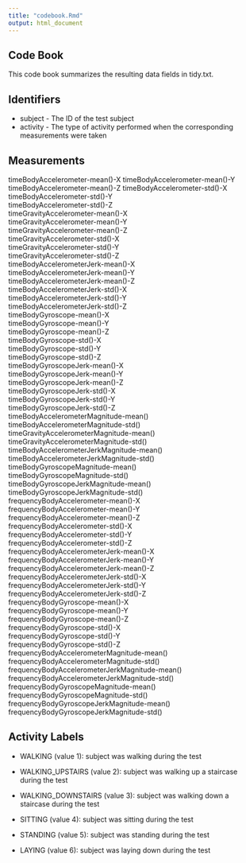```yaml
---
title: "codebook.Rmd"
output: html_document
---
```


Code Book
---------
This code book summarizes the resulting data fields in tidy.txt.

Identifiers
-----------

- subject - The ID of the test subject
- activity - The type of activity performed when the corresponding measurements were taken 

Measurements
------------

timeBodyAccelerometer-mean()-X              timeBodyAccelerometer-mean()-Y                timeBodyAccelerometer-mean()-Z              timeBodyAccelerometer-std()-X             timeBodyAccelerometer-std()-Y                 
timeBodyAccelerometer-std()-Z                 
timeGravityAccelerometer-mean()-X             
timeGravityAccelerometer-mean()-Y             
timeGravityAccelerometer-mean()-Z             
timeGravityAccelerometer-std()-X              
timeGravityAccelerometer-std()-Y             
timeGravityAccelerometer-std()-Z              
timeBodyAccelerometerJerk-mean()-X            
timeBodyAccelerometerJerk-mean()-Y            
timeBodyAccelerometerJerk-mean()-Z            
timeBodyAccelerometerJerk-std()-X             
timeBodyAccelerometerJerk-std()-Y             
timeBodyAccelerometerJerk-std()-Z             
timeBodyGyroscope-mean()-X                    
timeBodyGyroscope-mean()-Y                    
timeBodyGyroscope-mean()-Z                    
timeBodyGyroscope-std()-X                     
timeBodyGyroscope-std()-Y                     
timeBodyGyroscope-std()-Z                     
timeBodyGyroscopeJerk-mean()-X                
timeBodyGyroscopeJerk-mean()-Y                
timeBodyGyroscopeJerk-mean()-Z                
timeBodyGyroscopeJerk-std()-X                 
timeBodyGyroscopeJerk-std()-Y                 
timeBodyGyroscopeJerk-std()-Z                 
timeBodyAccelerometerMagnitude-mean()         
timeBodyAccelerometerMagnitude-std()          
timeGravityAccelerometerMagnitude-mean()      
timeGravityAccelerometerMagnitude-std()       
timeBodyAccelerometerJerkMagnitude-mean()     
timeBodyAccelerometerJerkMagnitude-std()      
timeBodyGyroscopeMagnitude-mean()             
timeBodyGyroscopeMagnitude-std()              
timeBodyGyroscopeJerkMagnitude-mean()         
timeBodyGyroscopeJerkMagnitude-std()          
frequencyBodyAccelerometer-mean()-X           
frequencyBodyAccelerometer-mean()-Y           
frequencyBodyAccelerometer-mean()-Z           
frequencyBodyAccelerometer-std()-X            
frequencyBodyAccelerometer-std()-Y            
frequencyBodyAccelerometer-std()-Z            
frequencyBodyAccelerometerJerk-mean()-X       
frequencyBodyAccelerometerJerk-mean()-Y       
frequencyBodyAccelerometerJerk-mean()-Z       
frequencyBodyAccelerometerJerk-std()-X        
frequencyBodyAccelerometerJerk-std()-Y        
frequencyBodyAccelerometerJerk-std()-Z        
frequencyBodyGyroscope-mean()-X               
frequencyBodyGyroscope-mean()-Y               
frequencyBodyGyroscope-mean()-Z               
frequencyBodyGyroscope-std()-X                
frequencyBodyGyroscope-std()-Y                
frequencyBodyGyroscope-std()-Z                
frequencyBodyAccelerometerMagnitude-mean()    
frequencyBodyAccelerometerMagnitude-std()     
frequencyBodyAccelerometerJerkMagnitude-mean()
frequencyBodyAccelerometerJerkMagnitude-std() 
frequencyBodyGyroscopeMagnitude-mean()        
frequencyBodyGyroscopeMagnitude-std()         
frequencyBodyGyroscopeJerkMagnitude-mean()    
frequencyBodyGyroscopeJerkMagnitude-std()

Activity Labels
---------------

- WALKING (value 1): subject was walking during the test

- WALKING_UPSTAIRS (value 2): subject was walking up a staircase during the test

- WALKING_DOWNSTAIRS (value 3): subject was walking down a staircase during the test
- SITTING (value 4): subject was sitting during the test
- STANDING (value 5): subject was standing during the test

- LAYING (value 6): subject was laying down during the test